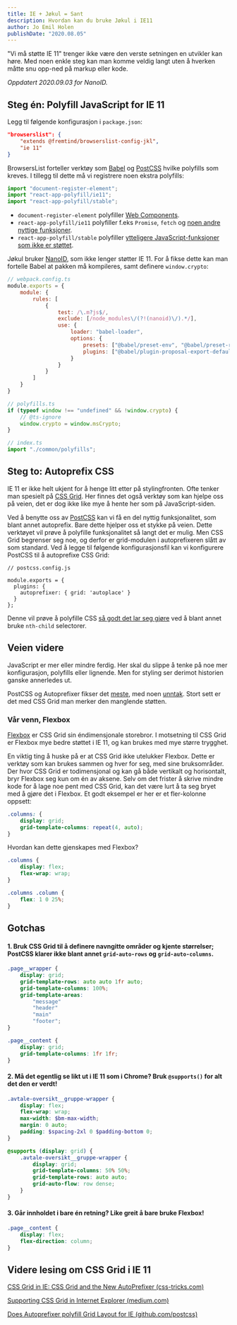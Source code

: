 ```yaml
---
title: IE + Jøkul = Sant
description: Hvordan kan du bruke Jøkul i IE11
author: Jo Emil Holen
publishDate: "2020.08.05"
---
```


"Vi må støtte IE 11" trenger ikke være den verste setningen en utvikler kan høre. Med noen enkle steg kan man komme veldig langt uten å hverken måtte snu opp-ned på markup eller kode.

*Oppdatert 2020.09.03 for NanoID.*

## Steg én: Polyfill JavaScript for IE 11

Legg til følgende konfigurasjon i `package.json`:

```json
"browserslist": {
    "extends @fremtind/browserslist-config-jkl",
    "ie 11"
}
```

BrowsersList forteller verktøy som [Babel](https://babeljs.io/docs/en/babel-preset-env) og [PostCSS](https://github.com/postcss/autoprefixer#browsers) hvilke polyfills som kreves. I tillegg til dette må vi registrere noen ekstra polyfills:


```javascript
import "document-register-element";
import "react-app-polyfill/ie11";
import "react-app-polyfill/stable";
```

- `document-register-element` polyfiller [Web Components](https://developer.mozilla.org/en-US/docs/Web/Web_Components).
- `react-app-polyfill/ie11` polyfiller f.eks `Promise`, `fetch` og [noen andre nyttige funksjoner](https://www.npmjs.com/package/react-app-polyfill).
- `react-app-polyfill/stable` polyfiller [ytteligere JavaScript-funksjoner som ikke er støttet](https://www.npmjs.com/package/react-app-polyfill#polyfilling-other-language-features).

Jøkul bruker [NanoID](https://github.com/ai/nanoid), som ikke lenger støtter IE 11. For å fikse dette kan man fortelle Babel at pakken må kompileres, samt definere `window.crypto`:

```javascript
// webpack.config.ts
module.exports = {
    module: {
        rules: [
            {
                test: /\.m?js$/,
                exclude: [/node_modules\/(?!(nanoid)\/).*/],
                use: {
                    loader: "babel-loader",
                    options: {
                        presets: ["@babel/preset-env", "@babel/preset-react"],
                        plugins: ["@babel/plugin-proposal-export-default-from"]
                    }
                }
            }
        ]
    }
}

// polyfills.ts
if (typeof window !== "undefined" && !window.crypto) {
    // @ts-ignore
    window.crypto = window.msCrypto;
}

// index.ts
import "./common/polyfills";
```

## Steg to: Autoprefix CSS

IE 11 er ikke helt ukjent for å henge litt etter på stylingfronten. Ofte tenker man spesielt på [CSS Grid](https://developer.mozilla.org/en-US/docs/Web/CSS/CSS_Grid_Layout). Her finnes det også verktøy som kan hjelpe oss på veien, det er dog ikke like mye å hente her som på JavaScript-siden.

Ved å benytte oss av [PostCSS](https://postcss.org/) kan vi få en del nyttig funksjonalitet, som blant annet autoprefix. Bare dette hjelper oss et stykke på veien. Dette verktøyet vil prøve å polyfille funksjonalitet så langt det er mulig. Men CSS Grid begrenser seg noe, og derfor er grid-modulen i autoprefixeren slått av som standard. Ved å legge til følgende konfigurasjonsfil kan vi konfigurere PostCSS til å autoprefixe CSS Grid:


```javscript
// postcss.config.js

module.exports = {
  plugins: {
    autoprefixer: { grid: 'autoplace' }
  }
};
```

Denne vil prøve å polyfille CSS [så godt det lar seg gjøre](https://github.com/postcss/autoprefixer#grid-autoplacement-support-in-ie) ved å blant annet bruke `nth-child` selectorer.

## Veien videre

JavaScript er mer eller mindre ferdig. Her skal du slippe å tenke på noe mer konfigurasjon, polyfills eller lignende. Men for styling ser derimot historien ganske annerledes ut.

PostCSS og Autoprefixer fikser det [meste](https://css-tricks.com/css-grid-in-ie-css-grid-and-the-new-autoprefixer/#autoprefixer-has-new-super-powers), med noen [unntak](https://css-tricks.com/css-grid-in-ie-css-grid-and-the-new-autoprefixer/#table-disclaimers). Stort sett er det med CSS Grid man merker den manglende støtten.

### Vår venn, Flexbox

[Flexbox](https://developer.mozilla.org/en-US/docs/Web/CSS/CSS_Flexible_Box_Layout/Basic_Concepts_of_Flexbox) er CSS Grid sin éndimensjonale storebror. I motsetning til CSS Grid er Flexbox mye bedre støttet i IE 11, og kan brukes med mye større trygghet.

En viktig ting å huske på er at CSS Grid ikke utelukker Flexbox. Dette er verktøy som kan brukes sammen og hver for seg, med sine bruksområder. Der hvor CSS Grid er todimensjonal og kan gå både vertikalt og horisontalt, bryr Flexbox seg kun om én av aksene. Selv om det frister å skrive mindre kode for å lage noe pent med CSS Grid, kan det være lurt å ta seg bryet med å gjøre det i Flexbox. Et godt eksempel er her er et fler-kolonne oppsett:

```css
.columns: {
    display: grid;
    grid-template-columns: repeat(4, auto);
}
```

Hvordan kan dette gjenskapes med Flexbox?

```css
.columns {
    display: flex;
    flex-wrap: wrap;
}

.columns .column {
    flex: 1 0 25%;
}
```


## Gotchas

#### 1. Bruk CSS Grid til å definere navngitte områder og kjente størrelser; PostCSS klarer ikke blant annet `grid-auto-rows` og `grid-auto-columns`.

```scss
.page__wrapper {
    display: grid;
    grid-template-rows: auto auto 1fr auto;
    grid-template-columns: 100%;
    grid-template-areas:
        "message"
        "header"
        "main"
        "footer";
}

.page__content {
    display: grid;
    grid-template-columns: 1fr 1fr;
}
```

#### 2. Må det egentlig se likt ut i IE 11 som i Chrome? Bruk `@supports()` for alt det den er verdt!

```scss
.avtale-oversikt__gruppe-wrapper {
    display: flex;
    flex-wrap: wrap;
    max-width: $bm-max-width;
    margin: 0 auto;
    padding: $spacing-2xl 0 $padding-bottom 0;
}

@supports (display: grid) {
    .avtale-oversikt__gruppe-wrapper {
        display: grid;
        grid-template-columns: 50% 50%;
        grid-template-rows: auto auto;
        grid-auto-flow: row dense;
    }
}
```

#### 3. Går innholdet i bare én retning? Like greit å bare bruke Flexbox!

```scss
.page__content {
    display: flex;
    flex-direction: column;
}
```

## Videre lesing om CSS Grid i IE 11

[CSS Grid in IE: CSS Grid and the New AutoPrefixer (css-tricks.com)](https://css-tricks.com/css-grid-in-ie-css-grid-and-the-new-autoprefixer/)

[Supporting CSS Grid in Internet Explorer (medium.com)](https://medium.com/@elad/supporting-css-grid-in-internet-explorer-b38669e75d66)

[Does Autoprefixer polyfill Grid Layout for IE (github.com/postcss)](https://github.com/postcss/autoprefixer#does-autoprefixer-polyfill-grid-layout-for-ie)
